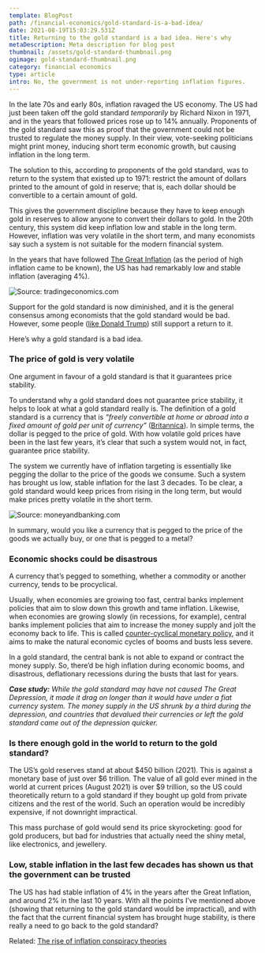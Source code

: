 ```yaml
---
template: BlogPost
path: /financial-economics/gold-standard-is-a-bad-idea/
date: 2021-08-19T15:03:29.531Z
title: Returning to the gold standard is a bad idea. Here's why
metaDescription: Meta description for blog post
thumbnail: /assets/gold-standard-thumbnail.png
ogimage: gold-standard-thumbnail.png
category: financial economics
type: article
intro: No, the government is not under-reporting inflation figures.
---
```



In the late 70s and early 80s, inflation ravaged the US economy. The US had just been taken off the gold standard *temporarily* by Richard Nixon in 1971, and in the years that followed prices rose up to 14% annually. Proponents of the gold standard saw this as proof that the government could not be trusted to regulate the money supply. In their view, vote-seeking politicians might print money, inducing short term economic growth, but causing inflation in the long term.

The solution to this, according to proponents of the gold standard, was to return to the system that existed up to 1971: restrict the amount of dollars printed to the amount of gold in reserve; that is, each dollar should be convertible to a certain amount of gold.

This gives the government discipline because they have to keep enough gold in reserves to allow anyone to convert their dollars to gold. In the 20th century, this system did keep inflation low and stable in the long term. However, inflation was very volatile in the short term, and many economists say such a system is not suitable for the modern financial system.

In the years that have followed [The Great Inflation](https://www.federalreservehistory.org/essays/great-inflation) (as the period of high inflation came to be known), the US has had remarkably low and stable inflation (averaging 4%).

![](https://d3fy651gv2fhd3.cloudfront.net/charts/united-states-inflation-cpi.png?s=cpi+yoy&v=202108111241V20200908&d1=19210910 "Source: tradingeconomics.com")

Support for the gold standard is now diminished, and it is the general consensus among economists that the gold standard would be bad. However, some people ([like Donald Trump](https://investingnews.com/daily/resource-investing/precious-metals-investing/gold-investing/trump-gold-standard/)) still support a return to it. 

Here’s why a gold standard is a bad idea. 

### The price of gold is very volatile

One argument in favour of a gold standard is that it guarantees price stability.

To understand why a gold standard does not guarantee price stability, it helps to look at what a gold standard really is. The definition of a gold standard is a currency that is *“freely convertible at home or abroad into a fixed amount of gold per unit of currency”* ([Britannica](https://www.britannica.com/topic/gold-standard)). In simple terms, the dollar is pegged to the price of gold. With how volatile gold prices have been in the last few years, it’s clear that such a system would not, in fact, guarantee price stability. 

<InTextSubscription/>

The system we currently have of inflation targeting is essentially like pegging the dollar to the price of the goods we consume.  Such a system has brought us low, stable inflation for the last 3 decades. To be clear, a gold standard would keep prices from rising in the long term, but would make prices pretty volatile in the short term.

![](https://images.squarespace-cdn.com/content/v1/52cdc300e4b012a81d31c03d/1481748292199-ZIAA4V2B7PHQVD4E4HDJ/image-asset.png?format=1000w "Source: moneyandbanking.com")

In summary, would you like a currency that is pegged to the price of the goods we actually buy, or one that is pegged to a metal?

### Economic shocks could be disastrous

A currency that’s pegged to something, whether a commodity or another currency, tends to be procyclical. 

Usually, when economies are growing too fast, central banks implement policies that aim to slow down this growth and tame inflation. Likewise, when economies are growing slowly (in recessions, for example), central banks implement policies that aim to increase the money supply and jolt the economy back to life. This is called [counter-cyclical monetary policy](https://www.stlouisfed.org/publications/regional-economist/january-1993/leaning-against-the-wind-does-the-fed-engage-in-countercyclical-monetary-policy), and it aims to make the natural economic cycles of booms and busts less severe. 

In a gold standard, the central bank is not able to expand or contract the money supply. So, there’d be high inflation during economic booms, and disastrous, deflationary recessions during the busts that last for years.

_**Case study:** While the gold standard may have not caused The Great Depression, it made it drag on longer than it would have under a fiat currency system. The money supply in the US shrunk by a third during the depression, and countries that devalued their currencies or left the gold standard came out of the depression quicker._

### Is there enough gold in the world to return to the gold standard?

The US’s gold reserves stand at about $450 billion (2021). This is against a monetary base of just over $6 trillion. The value of all gold ever mined in the world at current prices (August 2021) is over $9 trillion, so the US could theoretically return to a gold standard if they bought up gold from private citizens and the rest of the world. Such an operation would be incredibly expensive, if not downright impractical.  

This mass purchase of gold would send its price skyrocketing: good for gold producers, but bad for industries that actually need the shiny metal, like electronics, and jewellery.

### Low, stable inflation in the last few decades has shown us that the government can be trusted 

The US has had stable inflation of 4% in the years after the Great Inflation, and around 2% in the last 10 years. With all the points I’ve mentioned above (showing that returning to the gold standard would be impractical), and with the fact that the current financial system has brought huge stability, is there really a need to go back to the gold standard?

Related: [The rise of inflation conspiracy theories](https://neocapitalist.darrendube.com/macroeconomics/inflation-conspiracy-theories/)